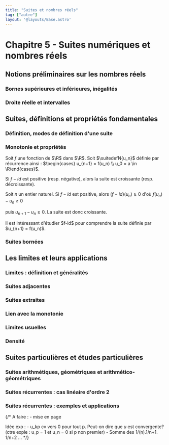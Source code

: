 ```yaml
---
title: "Suites et nombres réels"
tag: ["autre"]
layout: '@layouts/Base.astro'
---
```








# Chapitre 5 - Suites numériques et nombres réels

<Tableofcontents></Tableofcontents>


## Notions préliminaires sur les nombres réels

### Bornes supérieures et inférieures, inégalités
<BorneSupInf  />

### Droite réelle et intervalles 
<DroiteReelle  />

<PartieEntiere  />

<Densite  />



## Suites, définitions et propriétés fondamentales

### Définition, modes de définition d'une suite
<Suite  />

### Monotonie et propriétés
<Monotonie  />

<Item type='proposition' titre='monotonie et suite récurrente'>

Soit $f$ une fonction de $\R$ dans $\R$. Soit $\suitedefN{u_n}$ définie par récurrence ainsi : $\begin{cases} u_{n+1} = f(u_n) \\ u_0 = a \in \R\end{cases}$. 

Si $f-id$ est positive (resp. négative), alors  la suite est croissante (resp. décroissante).
</Item>

<Hideable type='démonstration' titre=''>

Soit $n$ un entier naturel. Si $f-id$ est positive, alors $(f-id)(u_n) \geqslant 0$ d'où $f(u_n) - u_n \geqslant 0$ 

puis $u_{n+1} - u_n \geqslant 0$. La suite est donc croissante. 
</Hideable>

<Remarque titre=''>
Il est intéressant d'étudier $f-id$ pour comprendre la suite définie par $u_{n+1} = f(u_n)$.
</Remarque>


### Suites bornées
<SuiteBornee  />




## Les limites et leurs applications

### Limites : définition et généralités
<LimiteUnicite  />

<Operations />

<Comparaisons />

### Suites adjacentes

<SuitesAdjacentes />

### Suites extraites
<SuiteExtraite />

### Lien avec la monotonie
<LimiteMonotone />

### Limites usuelles
<LimitesUsuelles />

 
### Densité
<DensiteParLesSuites />



## Suites particulières et études particulières

### Suites arithmétiques, géométriques et arithmético-géométriques
<ArithmetiqueEtGeometrique />

<ArithmetiqueEtGeometrique />


### Suites récurrentes : cas linéaire d'ordre 2 
<RecurrenteLineaire  />

### Suites récurrentes : exemples et applications
<RecurrentesMethodes  />



<Footer />


{/*
A faire :
    - mise en page

Idée exo :
    - u_kp cv vers 0 pour tout p. Peut-on dire que $u$ est convergente? (ctre exple : u_p = 1 et u_n = 0 si p non premier)
    - Somme des 1/(n).1/n+1. 1/n+2 ...
*/}
